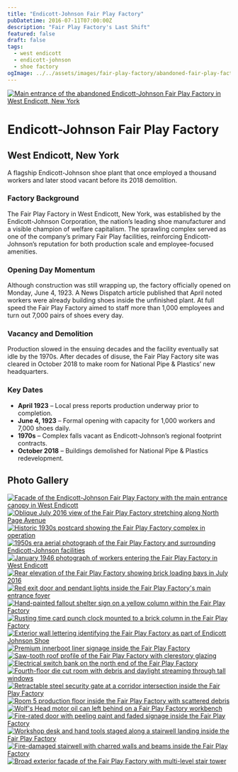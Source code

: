 ```yaml
---
title: "Endicott-Johnson Fair Play Factory"
pubDatetime: 2016-07-11T07:00:00Z
description: "Fair Play Factory's Last Shift"
featured: false
draft: false
tags:
  - west endicott
  - endicott-johnson
  - shoe factory
ogImage: ../../assets/images/fair-play-factory/abandoned-fair-play-factory-endicott-johnson-shoes.jpg
---
```




<a href={heroImage.src} className="glightbox" data-title="Fair Play Factory - Main Entrance">
  <Image 
    src={heroImage} 
    alt="Main entrance of the abandoned Endicott-Johnson Fair Play Factory in West Endicott, New York"
    style={{width: '100%', borderRadius: '8px', margin: '2rem 0'}}
    quality={85}
    loading="eager"
    fetchpriority="high"
  />
</a>

# Endicott-Johnson Fair Play Factory
## West Endicott, New York

A flagship Endicott-Johnson shoe plant that once employed a thousand workers and later stood vacant before its 2018 demolition.

### Factory Background

The Fair Play Factory in West Endicott, New York, was established by the Endicott-Johnson Corporation, the nation’s leading shoe manufacturer and a visible champion of welfare capitalism. The sprawling complex served as one of the company’s primary Fair Play facilities, reinforcing Endicott-Johnson’s reputation for both production scale and employee-focused amenities.

### Opening Day Momentum

Although construction was still wrapping up, the factory officially opened on Monday, June 4, 1923. A News Dispatch article published that April noted workers were already building shoes inside the unfinished plant. At full speed the Fair Play Factory aimed to staff more than 1,000 employees and turn out 7,000 pairs of shoes every day.

### Vacancy and Demolition

Production slowed in the ensuing decades and the facility eventually sat idle by the 1970s. After decades of disuse, the Fair Play Factory site was cleared in October 2018 to make room for National Pipe & Plastics’ new headquarters.

### Key Dates

- **April 1923** – Local press reports production underway prior to completion.
- **June 4, 1923** – Formal opening with capacity for 1,000 workers and 7,000 shoes daily.
- **1970s** – Complex falls vacant as Endicott-Johnson’s regional footprint contracts.
- **October 2018** – Buildings demolished for National Pipe & Plastics redevelopment.

## Photo Gallery

<div className="gallery gallery--two">

<a href={heroImage.src} className="glightbox gallery-item" data-gallery="fair-play" data-title="Fair Play Factory - Main Entrance">
  <Image 
    src={heroImage} 
    alt="Facade of the Endicott-Johnson Fair Play Factory with the main entrance canopy in West Endicott"
    className="gallery-image" 
    style={{width: '100%', height: '250px', objectFit: 'cover', borderRadius: '8px', transition: 'transform 0.3s ease'}}
    quality={85}
    widths={[300, 600, 900]}
    sizes="(max-width: 480px) 100vw, (max-width: 768px) 50vw, 33vw"
    loading="eager"
    fetchpriority="high"
  />
</a>

<a href={frontJuly2016.src} className="glightbox gallery-item" data-gallery="fair-play" data-title="Fair Play Factory - July 2016">
  <Image 
    src={frontJuly2016} 
    alt="Oblique July 2016 view of the Fair Play Factory stretching along North Page Avenue"
    className="gallery-image" 
    style={{width: '100%', height: '250px', objectFit: 'cover', borderRadius: '8px', transition: 'transform 0.3s ease'}}
    quality={80}
    widths={[300, 600, 900]}
    sizes="(max-width: 480px) 100vw, (max-width: 768px) 50vw, 33vw"
    loading="eager"
    fetchpriority="high"
  />
</a>

<a href={historic1930s.src} className="glightbox gallery-item" data-gallery="fair-play" data-title="1930s Postcard">
  <Image 
    src={historic1930s} 
    alt="Historic 1930s postcard showing the Fair Play Factory complex in operation"
    className="gallery-image" 
    style={{width: '100%', height: '250px', objectFit: 'cover', borderRadius: '8px', transition: 'transform 0.3s ease'}}
    quality={80}
    widths={[300, 600, 900]}
    sizes="(max-width: 480px) 100vw, (max-width: 768px) 50vw, 33vw"
    loading="eager"
    fetchpriority="high"
  />
</a>

<a href={historic1950s.src} className="glightbox gallery-item" data-gallery="fair-play" data-title="1950s Aerial View">
  <Image 
    src={historic1950s} 
    alt="1950s era aerial photograph of the Fair Play Factory and surrounding Endicott-Johnson facilities"
    className="gallery-image" 
    style={{width: '100%', height: '250px', objectFit: 'cover', borderRadius: '8px', transition: 'transform 0.3s ease'}}
    quality={80}
    widths={[300, 600, 900]}
    sizes="(max-width: 480px) 100vw, (max-width: 768px) 50vw, 33vw"
    loading="lazy"
  />
</a>

<a href={historic1946.src} className="glightbox gallery-item" data-gallery="fair-play" data-title="January 1946">
  <Image 
    src={historic1946} 
    alt="January 1946 photograph of workers entering the Fair Play Factory in West Endicott"
    className="gallery-image" 
    style={{width: '100%', height: '250px', objectFit: 'cover', borderRadius: '8px', transition: 'transform 0.3s ease'}}
    quality={80}
    widths={[300, 600, 900]}
    sizes="(max-width: 480px) 100vw, (max-width: 768px) 50vw, 33vw"
    loading="lazy"
  />
</a>

<a href={rearJuly2016.src} className="glightbox gallery-item" data-gallery="fair-play" data-title="Rear Elevation - July 2016">
  <Image 
    src={rearJuly2016} 
    alt="Rear elevation of the Fair Play Factory showing brick loading bays in July 2016"
    className="gallery-image" 
    style={{width: '100%', height: '250px', objectFit: 'cover', borderRadius: '8px', transition: 'transform 0.3s ease'}}
    quality={80}
    widths={[300, 600, 900]}
    sizes="(max-width: 480px) 100vw, (max-width: 768px) 50vw, 33vw"
    loading="lazy"
  />
</a>

<a href={entranceInterior.src} className="glightbox gallery-item" data-gallery="fair-play" data-title="Main Entrance Interior">
  <Image 
    src={entranceInterior} 
    alt="Red exit door and pendant lights inside the Fair Play Factory's main entrance foyer"
    className="gallery-image" 
    style={{width: '100%', height: '250px', objectFit: 'cover', borderRadius: '8px', transition: 'transform 0.3s ease'}}
    quality={80}
    widths={[300, 600, 900]}
    sizes="(max-width: 480px) 100vw, (max-width: 768px) 50vw, 33vw"
    loading="lazy"
  />
</a>

<a href={falloutSign.src} className="glightbox gallery-item" data-gallery="fair-play" data-title="Hand-Painted Fallout Shelter">
  <Image 
    src={falloutSign} 
    alt="Hand-painted fallout shelter sign on a yellow column within the Fair Play Factory"
    className="gallery-image" 
    style={{width: '100%', height: '250px', objectFit: 'cover', borderRadius: '8px', transition: 'transform 0.3s ease'}}
    quality={80}
    widths={[300, 600, 900]}
    sizes="(max-width: 480px) 100vw, (max-width: 768px) 50vw, 33vw"
    loading="lazy"
  />
</a>

<a href={timeCardPunch.src} className="glightbox gallery-item" data-gallery="fair-play" data-title="Missing Time Card Punch">
  <Image 
    src={timeCardPunch} 
    alt="Rusting time card punch clock mounted to a brick column in the Fair Play Factory"
    className="gallery-image" 
    style={{width: '100%', height: '250px', objectFit: 'cover', borderRadius: '8px', transition: 'transform 0.3s ease'}}
    quality={80}
    widths={[300, 600, 900]}
    sizes="(max-width: 480px) 100vw, (max-width: 768px) 50vw, 33vw"
    loading="lazy"
  />
</a>

<a href={exteriorFacade.src} className="glightbox gallery-item" data-gallery="fair-play" data-title="Endicott Johnson Shoe">
  <Image 
    src={exteriorFacade} 
    alt="Exterior wall lettering identifying the Fair Play Factory as part of Endicott Johnson Shoe"
    className="gallery-image" 
    style={{width: '100%', height: '250px', objectFit: 'cover', borderRadius: '8px', transition: 'transform 0.3s ease'}}
    quality={80}
    widths={[300, 600, 900]}
    sizes="(max-width: 480px) 100vw, (max-width: 768px) 50vw, 33vw"
    loading="lazy"
  />
</a>

<a href={premiumInnerboot.src} className="glightbox gallery-item" data-gallery="fair-play" data-title="Premium Innerboot Liner">
  <Image 
    src={premiumInnerboot} 
    alt="Premium innerboot liner signage inside the Fair Play Factory"
    className="gallery-image" 
    style={{width: '100%', height: '250px', objectFit: 'cover', borderRadius: '8px', transition: 'transform 0.3s ease'}}
    quality={80}
    widths={[300, 600, 900]}
    sizes="(max-width: 480px) 100vw, (max-width: 768px) 50vw, 33vw"
    loading="lazy"
  />
</a>

<a href={sawToothRoof.src} className="glightbox gallery-item" data-gallery="fair-play" data-title="Saw-Tooth Roof">
  <Image 
    src={sawToothRoof} 
    alt="Saw-tooth roof profile of the Fair Play Factory with clerestory glazing"
    className="gallery-image" 
    style={{width: '100%', height: '250px', objectFit: 'cover', borderRadius: '8px', transition: 'transform 0.3s ease'}}
    quality={80}
    widths={[300, 600, 900]}
    sizes="(max-width: 480px) 100vw, (max-width: 768px) 50vw, 33vw"
    loading="lazy"
  />
</a>

<a href={powerSwitch.src} className="glightbox gallery-item" data-gallery="fair-play" data-title="Electrical Switches [North]">
  <Image 
    src={powerSwitch} 
    alt="Electrical switch bank on the north end of the Fair Play Factory"
    className="gallery-image" 
    style={{width: '100%', height: '250px', objectFit: 'cover', borderRadius: '8px', transition: 'transform 0.3s ease'}}
    quality={80}
    widths={[300, 600, 900]}
    sizes="(max-width: 480px) 100vw, (max-width: 768px) 50vw, 33vw"
    loading="lazy"
  />
</a>

<a href={dieCutRoom.src} className="glightbox gallery-item" data-gallery="fair-play" data-title="4th Floor - Die Cut Room">
  <Image 
    src={dieCutRoom} 
    alt="Fourth-floor die cut room with debris and daylight streaming through tall windows"
    className="gallery-image" 
    style={{width: '100%', height: '250px', objectFit: 'cover', borderRadius: '8px', transition: 'transform 0.3s ease'}}
    quality={80}
    widths={[300, 600, 900]}
    sizes="(max-width: 480px) 100vw, (max-width: 768px) 50vw, 33vw"
    loading="lazy"
  />
</a>

<a href={retractableGate.src} className="glightbox gallery-item" data-gallery="fair-play" data-title="Retracting Security Gate">
  <Image 
    src={retractableGate} 
    alt="Retractable steel security gate at a corridor intersection inside the Fair Play Factory"
    className="gallery-image" 
    style={{width: '100%', height: '250px', objectFit: 'cover', borderRadius: '8px', transition: 'transform 0.3s ease'}}
    quality={80}
    widths={[300, 600, 900]}
    sizes="(max-width: 480px) 100vw, (max-width: 768px) 50vw, 33vw"
    loading="lazy"
  />
</a>

<a href={roomFive.src} className="glightbox gallery-item" data-gallery="fair-play" data-title="Room 5 - Production Floor">
  <Image 
    src={roomFive} 
    alt="Room 5 production floor inside the Fair Play Factory with scattered debris"
    className="gallery-image" 
    style={{width: '100%', height: '250px', objectFit: 'cover', borderRadius: '8px', transition: 'transform 0.3s ease'}}
    quality={80}
    widths={[300, 600, 900]}
    sizes="(max-width: 480px) 100vw, (max-width: 768px) 50vw, 33vw"
    loading="lazy"
  />
</a>

<a href={wolfsHeadOil.src} className="glightbox gallery-item" data-gallery="fair-play" data-title="Wolf's Head Oil Can">
  <Image 
    src={wolfsHeadOil} 
    alt="Wolf's Head motor oil can left behind on a Fair Play Factory workbench"
    className="gallery-image" 
    style={{width: '100%', height: '250px', objectFit: 'cover', borderRadius: '8px', transition: 'transform 0.3s ease'}}
    quality={80}
    widths={[300, 600, 900]}
    sizes="(max-width: 480px) 100vw, (max-width: 768px) 50vw, 33vw"
    loading="lazy"
  />
</a>

<a href={peelingPaintDoor.src} className="glightbox gallery-item" data-gallery="fair-play" data-title="Peeling Paint Fire Door">
  <Image 
    src={peelingPaintDoor} 
    alt="Fire-rated door with peeling paint and faded signage inside the Fair Play Factory"
    className="gallery-image" 
    style={{width: '100%', height: '250px', objectFit: 'cover', borderRadius: '8px', transition: 'transform 0.3s ease'}}
    quality={80}
    widths={[300, 600, 900]}
    sizes="(max-width: 480px) 100vw, (max-width: 768px) 50vw, 33vw"
    loading="lazy"
  />
</a>

<a href={workshopDesk.src} className="glightbox gallery-item" data-gallery="fair-play" data-title="Stairwell Workshop Desk">
  <Image 
    src={workshopDesk} 
    alt="Workshop desk and hand tools staged along a stairwell landing inside the Fair Play Factory"
    className="gallery-image" 
    style={{width: '100%', height: '250px', objectFit: 'cover', borderRadius: '8px', transition: 'transform 0.3s ease'}}
    quality={80}
    widths={[300, 600, 900]}
    sizes="(max-width: 480px) 100vw, (max-width: 768px) 50vw, 33vw"
    loading="lazy"
  />
</a>

<a href={fireDamagedHall.src} className="glightbox gallery-item" data-gallery="fair-play" data-title="Fire-Damaged Stairwell">
  <Image 
    src={fireDamagedHall} 
    alt="Fire-damaged stairwell with charred walls and beams inside the Fair Play Factory"
    className="gallery-image" 
    style={{width: '100%', height: '250px', objectFit: 'cover', borderRadius: '8px', transition: 'transform 0.3s ease'}}
    quality={80}
    widths={[300, 600, 900]}
    sizes="(max-width: 480px) 100vw, (max-width: 768px) 50vw, 33vw"
    loading="lazy"
  />
</a>

<a href={exteriorStair.src} className="glightbox gallery-item" data-gallery="fair-play" data-title="Fair Play Factory Facade">
  <Image 
    src={exteriorStair} 
    alt="Broad exterior facade of the Fair Play Factory with multi-level stair tower"
    className="gallery-image" 
    style={{width: '100%', height: '250px', objectFit: 'cover', borderRadius: '8px', transition: 'transform 0.3s ease'}}
    quality={80}
    widths={[300, 600, 900]}
    sizes="(max-width: 480px) 100vw, (max-width: 768px) 50vw, 33vw"
    loading="lazy"
  />
</a>

</div>

